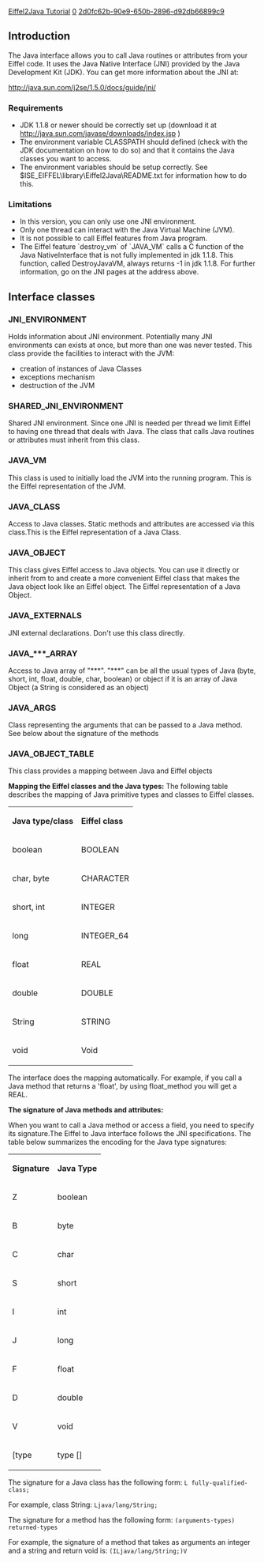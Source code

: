 [[Property:title|Eiffel2Java Tutorial]]
[[Property:weight|0]]
[[Property:uuid|2d0fc62b-90e9-650b-2896-d92db66899c9]]
==Introduction==

The Java interface allows you to call Java routines or attributes from your Eiffel code. It uses the Java Native Interface (JNI) provided by the Java Development Kit (JDK). You can get more information about the JNI at: 

[http://java.sun.com/j2se/1.5.0/docs/guide/jni/ http://java.sun.com/j2se/1.5.0/docs/guide/jni/]  

===Requirements===
* JDK 1.1.8 or newer should be correctly set up (download it at [http://java.sun.com/javase/downloads/index.jsp http://java.sun.com/javase/downloads/index.jsp] ) 
* The environment variable CLASSPATH should defined (check with the JDK documentation on how to do so) and that it contains the Java classes you want to access.
* The environment variables should be setup correctly. See $ISE_EIFFEL\library\Eiffel2Java\README.txt for information how to do this.

===Limitations===
* In this version, you can only use one JNI environment.
* Only one thread can interact with the Java Virtual Machine (JVM).
* It is not possible to call Eiffel features from Java program.
* The Eiffel feature `destroy_vm` of `JAVA_VM` calls a C function of the Java NativeInterface that is not fully implemented in jdk 1.1.8. This function, called DestroyJavaVM, always returns -1 in jdk 1.1.8. For further information, go on the JNI pages at the address above.

==Interface classes==

===JNI_ENVIRONMENT===

Holds information about JNI environment. Potentially many JNI environments can exists at once, but more than one was never tested. This class provide the facilities to interact with the JVM:
* creation of instances of Java Classes
* exceptions mechanism
* destruction of the JVM

===SHARED_JNI_ENVIRONMENT===

Shared JNI environment. Since one JNI is needed per thread we limit Eiffel to having one thread that deals with Java. The class that calls Java routines or attributes must inherit from this class. 

===JAVA_VM===

This class is used to initially load the JVM into the running program. This is the Eiffel representation of the JVM. 

===JAVA_CLASS===

Access to Java classes. Static methods and attributes are accessed via this class.This is the Eiffel representation of a Java Class. 

===JAVA_OBJECT===

This class gives Eiffel access to Java objects. You can use it directly or inherit from to and create a more convenient Eiffel class that makes the Java object look like an Eiffel object. The Eiffel representation of a Java Object. 

{{warning|to access the static fields or routines of a Java Class, you have to use the features of a JAVA_CLASS instance!! }}

===JAVA_EXTERNALS===

JNI external declarations. Don't use this class directly. 

===JAVA_***_ARRAY===

Access to Java array of "***". "***" can be all the usual types of Java (byte, short, int, float, double, char, boolean) or object if it is an array of Java Object (a String is considered as an object) 

===JAVA_ARGS===

Class representing the arguments that can be passed to a Java method. See below about the signature of the methods 

===JAVA_OBJECT_TABLE===

This class provides a mapping between Java and Eiffel objects 

'''Mapping the Eiffel classes and the Java types:''' 
The following table describes the mapping of Java primitive types and classes to Eiffel classes. 
{| 
|- 
|  '''Java type/class''' 
|  '''Eiffel class''' 
|- 
| boolean
| BOOLEAN
|- 
| char, byte
| CHARACTER
|- 
| short, int
| INTEGER
|- 
| long
| INTEGER_64
|- 
| float
| REAL
|- 
| double
| DOUBLE
|- 
| String
| STRING
|- 
| void
| Void
|}

The interface does the mapping automatically. For example, if you call a Java method that returns a 'float', by using float_method you will get a REAL. 

'''The signature of Java methods and attributes:''' 

When you want to call a Java method or access a field, you need to specify its signature.The Eiffel to Java interface follows the JNI specifications. The table below summarizes the encoding for the Java type signatures: 
{| 
|- 
|  '''Signature''' 
|  '''Java Type''' 
|- 
| Z
| boolean
|- 
| B
| byte
|- 
| C
| char
|- 
| S
| short
|- 
| I
| int
|- 
| J
| long
|- 
| F
| float
|- 
| D
| double
|- 
| V
| void
|- 
| [type
| type []
|}

The signature for a Java class has the following form: 
<code lang=text>
L fully-qualified-class;</code>

For example, class String: 
<code lang=text>
Ljava/lang/String;</code>


The signature for a method has the following form: 
<code lang=text>
(arguments-types) returned-types</code>

For example, the signature of a method that takes as arguments an integer and a string and return void is: 
<code lang=text>
(ILjava/lang/String;)V</code>







